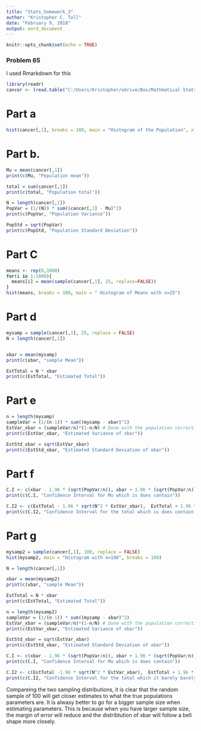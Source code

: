 ```yaml
---
title: "Stats_homework_3"
author: "Kristopher C. Toll"
date: "February 9, 2018"
output: word_document
---
```


```r
knitr::opts_chunk$set(echo = TRUE)
```


### Problem 65

I used Rmarkdown for this

```r
library(readr)
cancer <- (read.table("C:/Users/Kristopher/odrive/Box/Mathmatical Stats/cancer.txt"))
```

# Part a

```r
hist(cancer[,1], breaks = 100, main = "Histogram of the Population", xlab = "Number of deaths by breast cancer")
```

# Part b. 

```r
Mu = mean(cancer[,1])
print(c(Mu, "Population mean"))

total = sum(cancer[,1])
print(c(total, "Population total"))

N = length(cancer[,1])
PopVar = (1/(N)) * sum((cancer[,1] - Mu)^2)
print(c(PopVar, "Population Variance"))

PopStd = sqrt(PopVar)
print(c(PopStd, "Population Standard Deviation"))
```

# Part C

```r
means <- rep(0,1000)
for(i in 1:1000){
  means[i] = mean(sample(cancer[,1], 25, replace=FALSE))
}
hist(means, breaks = 100, main = " Histogram of Means with n=25")
```

# Part d

```r
mysamp = sample(cancer[,1], 25, replace = FALSE)
N = length(cancer[,1])


xbar = mean(mysamp)
print(c(xbar, "sample Mean"))

EstTotal = N * xbar
print(c(EstTotal, "Estimated Total"))
```
# Part e

```r
n = length(mysamp)
sampleVar = (1/(n-1)) * sum((mysamp - xbar)^2)
EstVar_xbar = (sampleVar/n)*(1-n/N) # Done with the population correction
print(c(EstVar_xbar, "Estimated Variance of xbar"))

EstStd_xbar = sqrt(EstVar_xbar)
print(c(EstStd_xbar, "Estimated Standard Deviation of xbar"))
```

# Part f
```r
C.I <- c(xbar - 1.96 * (sqrt(PopVar/n)), xbar + 1.96 * (sqrt(PopVar/n)))
print(c(C.I, "Confidence Interval for Mu which is does contain"))

C.I2 <- c(EstTotal - 1.96 * sqrt(N^2 * EstVar_xbar),  EstTotal + 1.96 * sqrt(N^2 * EstVar_xbar))
print(c(C.I2, "Confidence Interval for the total which is does contain."))

```

# Part g

```r
mysamp2 = sample(cancer[,1], 100, replace = FALSE)
hist(mysamp2, main = "Histogram with n=100", breaks = 100)

N = length(cancer[,1])

xbar = mean(mysamp2)
print(c(xbar, "sample Mean"))

EstTotal = N * xbar
print(c(EstTotal, "Estimated Total"))

n = length(mysamp2)
sampleVar = (1/(n-1)) * sum((mysamp - xbar)^2)
EstVar_xbar = (sampleVar/n)*(1-n/N) # Done with the population correction
print(c(EstVar_xbar, "Estimated Variance of xbar"))

EstStd_xbar = sqrt(EstVar_xbar)
print(c(EstStd_xbar, "Estimated Standard Deviation of xbar"))

C.I <- c(xbar - 1.96 * (sqrt(PopVar/n)), xbar + 1.96 * (sqrt(PopVar/n)))
print(c(C.I, "Confidence Interval for Mu which is does contain"))

C.I2 <- c(EstTotal -1.96 * sqrt(N^2 * EstVar_xbar),  EstTotal + 1.96 * sqrt(N^2 * EstVar_xbar))
print(c(C.I2, "Confidence Interval for the total which it barely barely falls within"))
```

Compareing the two sampling distributions, it is clear that the random sample of 100 will get closer estimates to what the true populations parameters are. It is alwasy better to go for a bigger sample size when estimating parameters. This is because when you have larger sample size, the margin of error will reduce and the distribtution of xbar will follow a bell shape more closely. 
